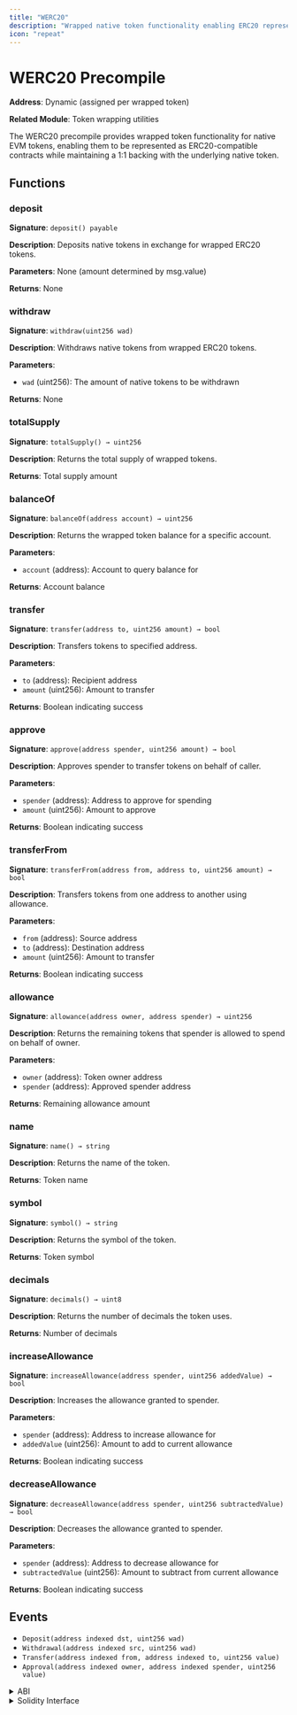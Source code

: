 ```yaml
---
title: "WERC20"
description: "Wrapped native token functionality enabling ERC20 representation of native tokens"
icon: "repeat"
---
```


# WERC20 Precompile

**Address**: Dynamic (assigned per wrapped token)

**Related Module**: Token wrapping utilities

The WERC20 precompile provides wrapped token functionality for native EVM tokens, enabling them to be represented as ERC20-compatible contracts while maintaining a 1:1 backing with the underlying native token.

## Functions

### deposit

**Signature**: `deposit() payable`

**Description**: Deposits native tokens in exchange for wrapped ERC20 tokens.

**Parameters**: None (amount determined by msg.value)

**Returns**: None

### withdraw

**Signature**: `withdraw(uint256 wad)`

**Description**: Withdraws native tokens from wrapped ERC20 tokens.

**Parameters**:
- `wad` (uint256): The amount of native tokens to be withdrawn

**Returns**: None

### totalSupply

**Signature**: `totalSupply() → uint256`

**Description**: Returns the total supply of wrapped tokens.

**Returns**: Total supply amount

### balanceOf

**Signature**: `balanceOf(address account) → uint256`

**Description**: Returns the wrapped token balance for a specific account.

**Parameters**:
- `account` (address): Account to query balance for

**Returns**: Account balance

### transfer

**Signature**: `transfer(address to, uint256 amount) → bool`

**Description**: Transfers tokens to specified address.

**Parameters**:
- `to` (address): Recipient address
- `amount` (uint256): Amount to transfer

**Returns**: Boolean indicating success

### approve

**Signature**: `approve(address spender, uint256 amount) → bool`

**Description**: Approves spender to transfer tokens on behalf of caller.

**Parameters**:
- `spender` (address): Address to approve for spending
- `amount` (uint256): Amount to approve

**Returns**: Boolean indicating success

### transferFrom

**Signature**: `transferFrom(address from, address to, uint256 amount) → bool`

**Description**: Transfers tokens from one address to another using allowance.

**Parameters**:
- `from` (address): Source address
- `to` (address): Destination address  
- `amount` (uint256): Amount to transfer

**Returns**: Boolean indicating success

### allowance

**Signature**: `allowance(address owner, address spender) → uint256`

**Description**: Returns the remaining tokens that spender is allowed to spend on behalf of owner.

**Parameters**:
- `owner` (address): Token owner address
- `spender` (address): Approved spender address

**Returns**: Remaining allowance amount

### name

**Signature**: `name() → string`

**Description**: Returns the name of the token.

**Returns**: Token name

### symbol

**Signature**: `symbol() → string`

**Description**: Returns the symbol of the token.

**Returns**: Token symbol

### decimals

**Signature**: `decimals() → uint8`

**Description**: Returns the number of decimals the token uses.

**Returns**: Number of decimals

### increaseAllowance

**Signature**: `increaseAllowance(address spender, uint256 addedValue) → bool`

**Description**: Increases the allowance granted to spender.

**Parameters**:
- `spender` (address): Address to increase allowance for
- `addedValue` (uint256): Amount to add to current allowance

**Returns**: Boolean indicating success

### decreaseAllowance

**Signature**: `decreaseAllowance(address spender, uint256 subtractedValue) → bool`

**Description**: Decreases the allowance granted to spender.

**Parameters**:
- `spender` (address): Address to decrease allowance for
- `subtractedValue` (uint256): Amount to subtract from current allowance

**Returns**: Boolean indicating success

## Events

- `Deposit(address indexed dst, uint256 wad)`
- `Withdrawal(address indexed src, uint256 wad)`
- `Transfer(address indexed from, address indexed to, uint256 value)`
- `Approval(address indexed owner, address indexed spender, uint256 value)`

<details>
<summary>ABI</summary>

```json
[
  {
    "anonymous": false,
    "inputs": [
      {"indexed": true, "internalType": "address", "name": "owner", "type": "address"},
      {"indexed": true, "internalType": "address", "name": "spender", "type": "address"},
      {"indexed": false, "internalType": "uint256", "name": "value", "type": "uint256"}
    ],
    "name": "Approval",
    "type": "event"
  },
  {
    "anonymous": false,
    "inputs": [
      {"indexed": true, "internalType": "address", "name": "dst", "type": "address"},
      {"indexed": false, "internalType": "uint256", "name": "wad", "type": "uint256"}
    ],
    "name": "Deposit",
    "type": "event"
  },
  {
    "anonymous": false,
    "inputs": [
      {"indexed": true, "internalType": "address", "name": "from", "type": "address"},
      {"indexed": true, "internalType": "address", "name": "to", "type": "address"},
      {"indexed": false, "internalType": "uint256", "name": "value", "type": "uint256"}
    ],
    "name": "Transfer",
    "type": "event"
  },
  {
    "anonymous": false,
    "inputs": [
      {"indexed": true, "internalType": "address", "name": "src", "type": "address"},
      {"indexed": false, "internalType": "uint256", "name": "wad", "type": "uint256"}
    ],
    "name": "Withdrawal",
    "type": "event"
  },
  {"stateMutability": "payable", "type": "fallback"},
  {
    "inputs": [{"internalType": "address", "name": "owner", "type": "address"}, {"internalType": "address", "name": "spender", "type": "address"}],
    "name": "allowance",
    "outputs": [{"internalType": "uint256", "name": "", "type": "uint256"}],
    "stateMutability": "view",
    "type": "function"
  },
  {
    "inputs": [{"internalType": "address", "name": "spender", "type": "address"}, {"internalType": "uint256", "name": "amount", "type": "uint256"}],
    "name": "approve",
    "outputs": [{"internalType": "bool", "name": "", "type": "bool"}],
    "stateMutability": "nonpayable",
    "type": "function"
  },
  {
    "inputs": [{"internalType": "address", "name": "account", "type": "address"}],
    "name": "balanceOf",
    "outputs": [{"internalType": "uint256", "name": "", "type": "uint256"}],
    "stateMutability": "view",
    "type": "function"
  },
  {
    "inputs": [],
    "name": "decimals",
    "outputs": [{"internalType": "uint8", "name": "", "type": "uint8"}],
    "stateMutability": "view",
    "type": "function"
  },
  {
    "inputs": [{"internalType": "address", "name": "spender", "type": "address"}, {"internalType": "uint256", "name": "subtractedValue", "type": "uint256"}],
    "name": "decreaseAllowance",
    "outputs": [{"internalType": "bool", "name": "approved", "type": "bool"}],
    "stateMutability": "nonpayable",
    "type": "function"
  },
  {
    "inputs": [],
    "name": "deposit",
    "outputs": [],
    "stateMutability": "payable",
    "type": "function"
  },
  {
    "inputs": [{"internalType": "address", "name": "spender", "type": "address"}, {"internalType": "uint256", "name": "addedValue", "type": "uint256"}],
    "name": "increaseAllowance",
    "outputs": [{"internalType": "bool", "name": "approved", "type": "bool"}],
    "stateMutability": "nonpayable",
    "type": "function"
  },
  {
    "inputs": [],
    "name": "name",
    "outputs": [{"internalType": "string", "name": "", "type": "string"}],
    "stateMutability": "view",
    "type": "function"
  },
  {
    "inputs": [],
    "name": "symbol",
    "outputs": [{"internalType": "string", "name": "", "type": "string"}],
    "stateMutability": "view",
    "type": "function"
  },
  {
    "inputs": [],
    "name": "totalSupply",
    "outputs": [{"internalType": "uint256", "name": "", "type": "uint256"}],
    "stateMutability": "view",
    "type": "function"
  },
  {
    "inputs": [{"internalType": "address", "name": "to", "type": "address"}, {"internalType": "uint256", "name": "amount", "type": "uint256"}],
    "name": "transfer",
    "outputs": [{"internalType": "bool", "name": "", "type": "bool"}],
    "stateMutability": "nonpayable",
    "type": "function"
  },
  {
    "inputs": [{"internalType": "address", "name": "from", "type": "address"}, {"internalType": "address", "name": "to", "type": "address"}, {"internalType": "uint256", "name": "amount", "type": "uint256"}],
    "name": "transferFrom",
    "outputs": [{"internalType": "bool", "name": "", "type": "bool"}],
    "stateMutability": "nonpayable",
    "type": "function"
  },
  {
    "inputs": [{"internalType": "uint256", "name": "wad", "type": "uint256"}],
    "name": "withdraw",
    "outputs": [],
    "stateMutability": "nonpayable",
    "type": "function"
  },
  {"stateMutability": "payable", "type": "receive"}
]
```

</details>

<details>
<summary>Solidity Interface</summary>

```solidity
// SPDX-License-Identifier: LGPL-3.0-only
pragma solidity >=0.8.18;

import "./../erc20/IERC20MetadataAllowance.sol";

/**
 * @author Evmos Team
 * @title Wrapped ERC20 Interface
 * @dev Interface for representing the native EVM token as a wrapped ERC20 standard.
 */
interface IWERC20 is IERC20MetadataAllowance {
    /// @dev Emitted when the native tokens are deposited in exchange for the wrapped ERC20.
    /// @param dst The account for which the deposit is made.
    /// @param wad The amount of native tokens deposited.
    event Deposit(address indexed dst, uint256 wad);

    /// @dev Emitted when the native token is withdrawn.
    /// @param src The account for which the withdrawal is made.
    /// @param wad The amount of native tokens withdrawn.
    event Withdrawal(address indexed src, uint256 wad);

    /// @dev Default fallback payable function. Must call the deposit method in implementing contracts.
    fallback() external payable;

    /// @dev Default receive payable function. Must call the deposit method in implementing contracts.
    receive() external payable;

    /// @dev Deposits native tokens in exchange for wrapped ERC20 token.
    /// @dev Emits a Deposit Event.
    function deposit() external payable;

    /// @dev Withdraws native tokens from wrapped ERC20 token.
    /// @dev Emits a Withdrawal Event.
    /// @param wad The amount of native tokens to be withdrawn.
    function withdraw(uint256 wad) external;
}
```

</details>
